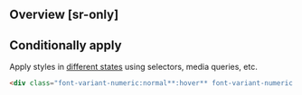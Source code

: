 ## Overview [sr-only]
<Overview/>

## Conditionally apply
Apply styles in [different states](/docs/states-and-queries) using selectors, media queries, etc.
```html
<div class="font-variant-numeric:normal**:hover** font-variant-numeric:normal**@sm** font-variant-numeric:normal**@dark** font-variant-numeric:normal**@print**">…</div>
```

